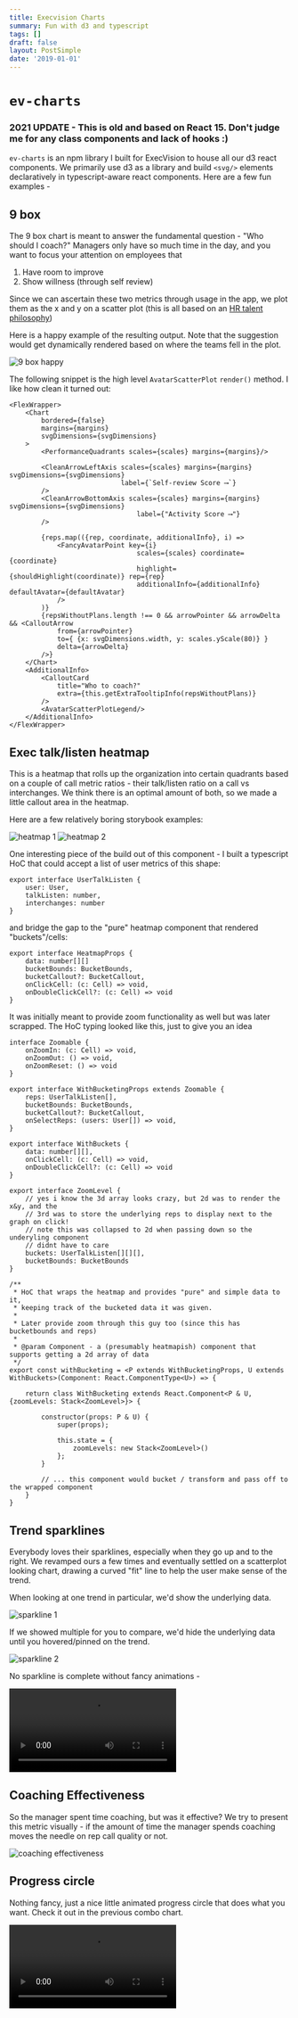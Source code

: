 ```yaml
---
title: Execvision Charts
summary: Fun with d3 and typescript
tags: []
draft: false
layout: PostSimple
date: '2019-01-01'
---
```


# `ev-charts`

### **2021 UPDATE** - This is old and based on React 15. Don't judge me for any class components and lack of hooks :)

`ev-charts` is an npm library I built for ExecVision to house all our d3 react components.  We primarily use d3 as a library and build `<svg/>` elements declaratively in typescript-aware react components. Here are a few fun examples -

## 9 box

The 9 box chart is meant to answer the fundamental question - "Who should I coach?" Managers only have so much time in the day, and you want to focus your attention on employees that

1. Have room to improve
2. Show willness (through self review)

Since we can ascertain these two metrics through usage in the app, we plot them as the x and y on a scatter plot  (this is all based on an [HR talent philosophy](https://www.shrm.org/resourcesandtools/tools-and-samples/hr-qa/pages/whatsa9boxgridandhowcananhrdepartmentuseit.aspx))

Here is a happy example of the resulting output. Note that the suggestion would get dynamically rendered based on where the teams fell in the plot.

![9 box happy](/static/images/execvision/9box.png)

The following snippet is the high level `AvatarScatterPlot` `render()` method. I like how clean it turned out:

```tsx
<FlexWrapper>
    <Chart
        bordered={false}
        margins={margins}
        svgDimensions={svgDimensions}
    >
        <PerformanceQuadrants scales={scales} margins={margins}/>

        <CleanArrowLeftAxis scales={scales} margins={margins} svgDimensions={svgDimensions}
                            label={`Self-review Score ⟶`}
        />
        <CleanArrowBottomAxis scales={scales} margins={margins} svgDimensions={svgDimensions}
                                label={"Activity Score ⟶"}
        />

        {reps.map(({rep, coordinate, additionalInfo}, i) =>
            <FancyAvatarPoint key={i}
                                scales={scales} coordinate={coordinate}
                                highlight={shouldHighlight(coordinate)} rep={rep}
                                additionalInfo={additionalInfo} defaultAvatar={defaultAvatar}
            />
        )}
        {repsWithoutPlans.length !== 0 && arrowPointer && arrowDelta && <CalloutArrow
            from={arrowPointer}
            to={ {x: svgDimensions.width, y: scales.yScale(80)} }
            delta={arrowDelta}
        />}
    </Chart>
    <AdditionalInfo>
        <CalloutCard
            title="Who to coach?"
            extra={this.getExtraTooltipInfo(repsWithoutPlans)}
        />
        <AvatarScatterPlotLegend/>
    </AdditionalInfo>
</FlexWrapper>
```

## Exec talk/listen heatmap

This is a heatmap that rolls up the organization into certain quadrants based on a couple of call metric ratios - their talk/listen ratio on a call vs interchanges.  We think there is an optimal amount of both, so we made a little callout area in the heatmap.

Here are a few relatively boring storybook examples:

![heatmap 1](/static/images/execvision/heatmap1.png)
![heatmap 2](/static/images/execvision/heatmap2.png)

One interesting piece of the build out of this component - I built a typescript HoC that could accept a list of user metrics of this shape:

```tsx
export interface UserTalkListen {
    user: User,
    talkListen: number,
    interchanges: number
}
```

and bridge the gap to the "pure" heatmap component that rendered "buckets"/cells:

```tsx
export interface HeatmapProps {
    data: number[][]
    bucketBounds: BucketBounds,
    bucketCallout?: BucketCallout,
    onClickCell: (c: Cell) => void,
    onDoubleClickCell?: (c: Cell) => void
}
```

It was initially meant to provide zoom functionality as well but was later scrapped.  The HoC typing looked like this, just to give you an idea


```tsx
interface Zoomable {
    onZoomIn: (c: Cell) => void,
    onZoomOut: () => void,
    onZoomReset: () => void
}

export interface WithBucketingProps extends Zoomable {
    reps: UserTalkListen[],
    bucketBounds: BucketBounds,
    bucketCallout?: BucketCallout,
    onSelectReps: (users: User[]) => void,
}

export interface WithBuckets {
    data: number[][],
    onClickCell: (c: Cell) => void,
    onDoubleClickCell?: (c: Cell) => void
}

export interface ZoomLevel {
    // yes i know the 3d array looks crazy, but 2d was to render the x&y, and the
    // 3rd was to store the underlying reps to display next to the graph on click!
    // note this was collapsed to 2d when passing down so the underyling component
    // didnt have to care
    buckets: UserTalkListen[][][],
    bucketBounds: BucketBounds
}

/**
 * HoC that wraps the heatmap and provides "pure" and simple data to it,
 * keeping track of the bucketed data it was given.
 *
 * Later provide zoom through this guy too (since this has bucketbounds and reps)
 *
 * @param Component - a (presumably heatmapish) component that supports getting a 2d array of data
 */
export const withBucketing = <P extends WithBucketingProps, U extends WithBuckets>(Component: React.ComponentType<U>) => {

    return class WithBucketing extends React.Component<P & U, {zoomLevels: Stack<ZoomLevel>}> {

        constructor(props: P & U) {
            super(props);

            this.state = {
                zoomLevels: new Stack<ZoomLevel>()
            };
        }

        // ... this component would bucket / transform and pass off to the wrapped component
    }
}
```

## Trend sparklines

Everybody loves their sparklines, especially when they go up and to the right. We revamped ours a few times and eventually settled on a scatterplot looking chart, drawing a curved "fit" line to help the user make sense of the trend.

When looking at one trend in particular, we'd show the underlying data.

![sparkline 1](/static/images/execvision/sparkline-singular.png)


If we showed multiple for you to compare, we'd hide the underlying data until you hovered/pinned on the trend.

![sparkline 2](/static/images/execvision/sparkline-multiple.png)

No sparkline is complete without fancy animations -

<video controls >
    <source src="/static/videos/execvision/sparkline-draw.mp4"/>
</video>
<br/>

## Coaching Effectiveness

So the manager spent time coaching, but was it effective? We try to present this metric visually - if the amount of time the manager spends coaching moves the needle on rep call quality or not.

![coaching effectiveness](/assets/ev-charts/coaching-effectiveness.png)

## Progress circle

Nothing fancy, just a nice little animated progress circle that does what you want.  Check it out in the previous combo chart.

<video controls >
    <source src="/static/videos/execvision/progress-circle.mp4"/>
</video>